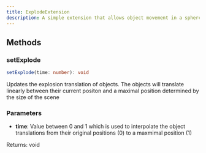 ```yaml
---
title: ExplodeExtension
description: A simple extension that allows object movement in a sphercal fashion, similar to an 'explosion'
---
```


## Methods

### setExplode

```typescript
setExplode(time: number): void
```

Updates the explosion translation of objects. The objects will translate linearly between their current positon and a maximal position determined by the size of the scene

### Parameters

- **time**: Value between 0 and 1 which is used to interpolate the object translations from their original positions (0) to a maxmimal position (1)

Returns: void

